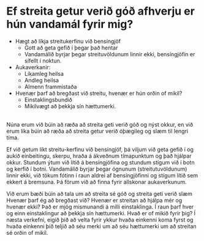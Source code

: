 
# Ef streita getur verið góð afhverju er hún vandamál fyrir mig?

- Hægt að líkja streitukerfinu við bensíngjöf
    - Gott að geta gefið í þegar það hentar
    - Vandamálið byrjar þegar streituvöldunum linnir ekki, bensíngjöfin er sífellt í noktun.
- Aukaverkanir:
    - Líkamleg heilsa
    - Andleg heilsa
    - Almenn frammistaða
- Hvenær þarf að bregðast við streitu, hvenær er hún orðin of mikil?
    - Einstaklingsbundið
    - Mikilvægt að þekkja sín hættumerki.
<br />
Núna erum við búin að ræða að streita geti verið góð og nýst okkur, en við erum líka búin að ræða að streita getur verið óþægileg og slæm til lengri tíma.

Ef við getum líkt streitu-kerfinu við bensíngjöf, þá viljum við geta gefið í og aukið einbeitingu, skerpu, hraða á ákveðnum tímapunktum og það hjálpar okkur. Stundum ýtum við lítið á bensíngjöfina og stundum stígum við í botn og kerfið í botni.
Vandamálið byrjar þegar ógnunum (streitutuvöldunum) linnir ekki, við tökum fótinn í raun aldrei af bensíngjöfinni og stígum lítið sem ekkert á bremsuna. Þá förum við að finna fyrir allskonar aukaverkunum.

Við erum bæði búin að tala um að streita sé góð og streita geti verið slæm
Hvenær þarf ég að bregðast við?
Hvenær er streitan að hjálpa mér og hvenær ekki?
Það er mjög mismunandi á milli einstaklinga. Í raun þarf hver og einn einstaklingur að þekkja sín hættumerki. Hvað er of mikið fyrir þig? Í næsta verkefni, eigið þið að velta fyrir ykkur hvaða einkenni koma fyrst og hvaða einkenni þið teljið að séu merki um að séu hættumerki um að streitan sé orðin of mikil.

